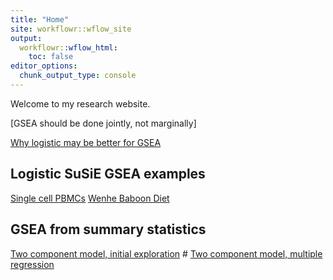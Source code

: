 ```yaml
---
title: "Home"
site: workflowr::wflow_site
output:
  workflowr::wflow_html:
    toc: false
editor_options:
  chunk_output_type: console
---
```


Welcome to my research website.

[GSEA should be done jointly, not marginally]

[Why logistic may be better for GSEA](linear_v_logistic_start.html)

## Logistic SuSiE GSEA examples
[Single cell PBMCs](single_cell_pbmc.html)
[Wenhe Baboon Diet](baboon_diet.html)

## GSEA from summary statistics
[Two component model, initial exploration](summary_stat_gsea_exploration.html)
# [Two component model, multiple regression]()

